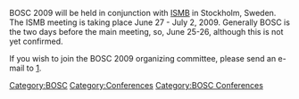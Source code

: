 BOSC 2009 will be held in conjunction with [http://www.iscb.org/ismbeccb2009/index.php ISMB] in Stockholm, Sweden.  The ISMB meeting is taking place June 27 - July 2, 2009.  Generally BOSC is the two days before the main meeting, so, June 25-26, although this is not yet confirmed.

If you wish to join the BOSC 2009 organizing committee, please send an e-mail to [mailto:bosc@open-bio.org|bosc@open-bio.org].

[[Category:BOSC]] [[Category:Conferences]]
[[Category:BOSC Conferences]]